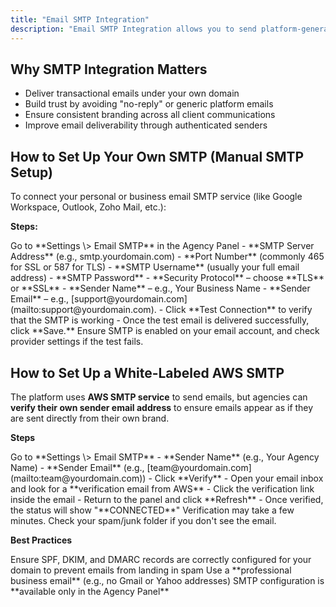 ```yaml
---
title: "Email SMTP Integration"
description: "Email SMTP Integration allows you to send platform-generated emails—such as password resets, alerts, and notifications—directly from your own branded email address. This ensures a professional experience where all communications appear to come from your agency or business. All SMTP credentials are securely stored and used only for sending emails on your behalf."
---
```


## **Why SMTP Integration Matters**

- Deliver transactional emails under your own domain
- Build trust by avoiding "no-reply" or generic platform emails
- Ensure consistent branding across all client communications
- Improve email deliverability through authenticated senders

## **How to Set Up Your Own SMTP (Manual SMTP Setup)**

To connect your personal or business email SMTP service (like Google Workspace, Outlook, Zoho Mail, etc.):

**Steps:**

<Steps>
  <Step title="Login to Agency Panel" stepNumber={1} titleSize="p">
    Go to **Settings \> Email SMTP** in the Agency Panel
  </Step>
  <Step title="Enter the following" stepNumber={2} titleSize="p">
    - **SMTP Server Address** (e.g., smtp.yourdomain.com)
    - **Port Number** (commonly 465 for SSL or 587 for TLS)
    - **SMTP Username** (usually your full email address)
    - **SMTP Password**
    - **Security Protocol** – choose **TLS** or **SSL**
    - **Sender Name** – e.g., Your Business Name
    - **Sender Email** – e.g., [support@yourdomain.com](mailto:support@yourdomain.com).
  </Step>
  <Step title="Test and Verify" stepNumber={3} titleSize="p">
    - Click **Test Connection** to verify that the SMTP is working
    - Once the test email is delivered successfully, click **Save.**
  </Step>
</Steps>

<Warning>
  Ensure SMTP is enabled on your email account, and check provider settings if the test fails.
</Warning>

## **How to Set Up a White-Labeled AWS SMTP**

The platform uses **AWS SMTP service** to send emails, but agencies can **verify their own sender email address** to ensure emails appear as if they are sent directly from their own brand.

**Steps**

<Steps>
  <Step title="Login to Agency Panel" stepNumber={1} titleSize="p">
    Go to **Settings \> Email SMTP**
  </Step>
  <Step title="Enter the Following" stepNumber={2} titleSize="p">
    - **Sender Name** (e.g., Your Agency Name)
    - **Sender Email** (e.g., [team@yourdomain.com](mailto:team@yourdomain.com))
  </Step>
  <Step title="Test and Verify" stepNumber={3} titleSize="p">
    - Click **Verify**
    - Open your email inbox and look for a **verification email from AWS**
    - Click the verification link inside the email
  </Step>
  <Step title="Return to Agency Panel" stepNumber={4} titleSize="p">
    - Return to the panel and click **Refresh**
    - Once verified, the status will show "**CONNECTED**"
  </Step>
</Steps>

<Note>
  Verification may take a few minutes. Check your spam/junk folder if you don't see the email.
</Note>

**Best Practices**

<Check>
  Ensure SPF, DKIM, and DMARC records are correctly configured for your domain to prevent emails from landing in spam
</Check>

<Check>
  Use a **professional business email** (e.g., no Gmail or Yahoo addresses)
</Check>

<Check>
  SMTP configuration is **available only in the Agency Panel**
</Check>